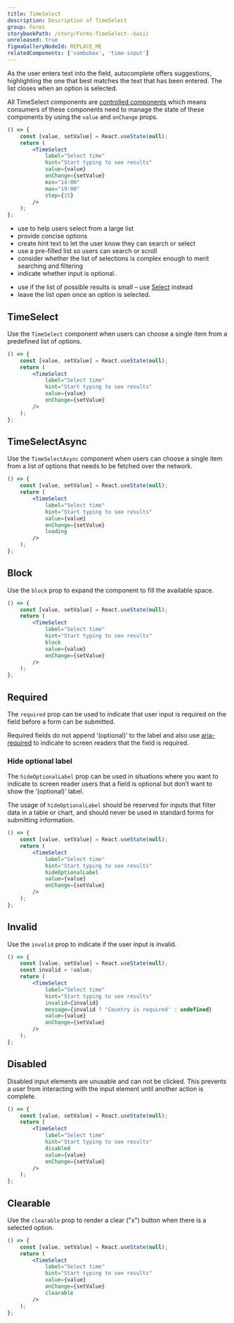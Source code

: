 ```yaml
---
title: TimeSelect
description: Description of TimeSelect
group: Forms
storybookPath: /story/Forms-TimeSelect--basic
unreleased: true
figmaGalleryNodeId: REPLACE_ME
relatedComponents: ['combobox', 'time-input']
---
```


As the user enters text into the field, autocomplete offers suggestions, highlighting the one that best matches the text that has been entered. The list closes when an option is selected.

All TimeSelect components are [controlled components](https://reactjs.org/docs/forms.html#controlled-components) which means consumers of these components need to manage the state of these components by using the `value` and `onChange` props.

```jsx live
() => {
	const [value, setValue] = React.useState(null);
	return (
		<TimeSelect
			label="Select time"
			hint="Start typing to see results"
			value={value}
			onChange={setValue}
			min="14:00"
			max="19:00"
			step={15}
		/>
	);
};
```

<DoHeading />

- use to help users select from a large list
- provide concise options
- create hint text to let the user know they can search or select
- use a pre-filled list so users can search or scroll
- consider whether the list of selections is complex enough to merit searching and filtering
- indicate whether input is optional.

<DontHeading />

- use if the list of possible results is small – use [Select](/components/select) instead
- leave the list open once an option is selected.

## TimeSelect

Use the `TimeSelect` component when users can choose a single item from a predefined list of options.

```jsx live
() => {
	const [value, setValue] = React.useState(null);
	return (
		<TimeSelect
			label="Select time"
			hint="Start typing to see results"
			value={value}
			onChange={setValue}
		/>
	);
};
```

## TimeSelectAsync

Use the `TimeSelectAsync` component when users can choose a single item from a list of options that needs to be fetched over the network.

```jsx live
() => {
	const [value, setValue] = React.useState(null);
	return (
		<TimeSelect
			label="Select time"
			hint="Start typing to see results"
			value={value}
			onChange={setValue}
			loading
		/>
	);
};
```

## Block

Use the `block` prop to expand the component to fill the available space.

```jsx live
() => {
	const [value, setValue] = React.useState(null);
	return (
		<TimeSelect
			label="Select time"
			hint="Start typing to see results"
			block
			value={value}
			onChange={setValue}
		/>
	);
};
```

## Required

The `required` prop can be used to indicate that user input is required on the field before a form can be submitted.

Required fields do not append ‘(optional)’ to the label and also use [aria-required](https://developer.mozilla.org/en-US/docs/Web/Accessibility/ARIA/Attributes/aria-required) to indicate to screen readers that the field is required.

### Hide optional label

The `hideOptionalLabel` prop can be used in situations where you want to indicate to screen reader users that a field is optional but don’t want to show the ‘(optional)’ label.

The usage of `hideOptionalLabel` should be reserved for inputs that filter data in a table or chart, and should never be used in standard forms for submitting information.

```jsx live
() => {
	const [value, setValue] = React.useState(null);
	return (
		<TimeSelect
			label="Select time"
			hint="Start typing to see results"
			hideOptionalLabel
			value={value}
			onChange={setValue}
		/>
	);
};
```

## Invalid

Use the `invalid` prop to indicate if the user input is invalid.

```jsx live
() => {
	const [value, setValue] = React.useState(null);
	const invalid = !value;
	return (
		<TimeSelect
			label="Select time"
			hint="Start typing to see results"
			invalid={invalid}
			message={invalid ? 'Country is required' : undefined}
			value={value}
			onChange={setValue}
		/>
	);
};
```

## Disabled

Disabled input elements are unusable and can not be clicked. This prevents a user from interacting with the input element until another action is complete.

```jsx live
() => {
	const [value, setValue] = React.useState(null);
	return (
		<TimeSelect
			label="Select time"
			hint="Start typing to see results"
			disabled
			value={value}
			onChange={setValue}
		/>
	);
};
```

## Clearable

Use the `clearable` prop to render a clear ("x") button when there is a selected option.

```jsx live
() => {
	const [value, setValue] = React.useState(null);
	return (
		<TimeSelect
			label="Select time"
			hint="Start typing to see results"
			value={value}
			onChange={setValue}
			clearable
		/>
	);
};
```
